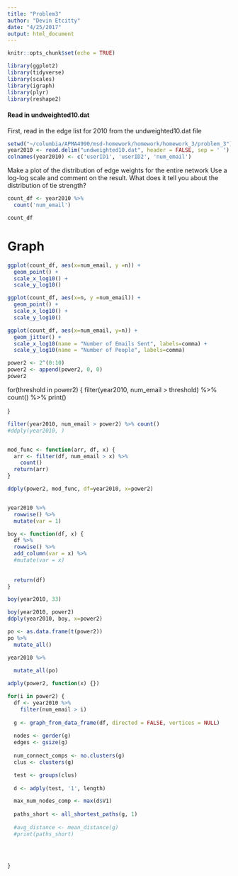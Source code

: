 ```yaml
---
title: "Problem3"
author: "Devin Etcitty"
date: "4/25/2017"
output: html_document
---
```


```r
knitr::opts_chunk$set(echo = TRUE)
```


```r
library(ggplot2)
library(tidyverse)
library(scales)
library(igraph)
library(plyr)
library(reshape2)
```

#### Read in undweighted10.dat
First, read in the edge list for 2010 from the undweighted10.dat file

```r
setwd("~/columbia/APMA4990/msd-homework/homework/homework_3/problem_3")
year2010 <- read.delim("undweighted10.dat", header = FALSE, sep = ' ')
colnames(year2010) <- c('userID1', 'userID2', 'num_email')

```


Make a plot of the distribution of edge weights for the entire network
Use a log-log scale and comment on the result. What does it tell you about the distribution of tie strength?

```r
count_df <- year2010 %>% 
  count('num_email')

count_df

```

# Graph

```r
ggplot(count_df, aes(x=num_email, y =n)) +
  geom_point() +
  scale_x_log10() +
  scale_y_log10()


```


```r
ggplot(count_df, aes(x=n, y =num_email)) +
  geom_point() +
  scale_x_log10() +
  scale_y_log10()

```


```r
ggplot(count_df, aes(x=num_email, y=n)) +
  geom_jitter() +
  scale_x_log10(name = "Number of Emails Sent", labels=comma) +
  scale_y_log10(name = "Number of People", labels=comma) 
```


```r
power2 <- 2^(0:10)
power2 <- append(power2, 0, 0)
power2
```


for(threshold in power2) {
  filter(year2010, num_email > threshold) %>%
    count() %>%
    print()
  
}

```r
filter(year2010, num_email > power2) %>% count()
#ddply(year2010, )


mod_func <- function(arr, df, x) {   
  arr <- filter(df, num_email > x) %>%
    count()
  return(arr)
}

ddply(power2, mod_func, df=year2010, x=power2)


year2010 %>% 
  rowwise() %>%
  mutate(var = 1)

boy <- function(df, x) {
  df %>%
  rowwise() %>%
  add_column(var = x) %>%
  #mutate(var = x)
  
  
  return(df)
}

boy(year2010, 33)

boy(year2010, power2)
ddply(year2010, boy, x=power2)
```




```r
po <- as.data.frame(t(power2))
po %>%
  mutate_all()

year2010 %>%
  
  mutate_all(po)

adply(power2, function(x) {})


```


```r
for(i in power2) {
  df <- year2010 %>%
    filter(num_email > i)
  
  g <- graph_from_data_frame(df, directed = FALSE, vertices = NULL)
  
  nodes <- gorder(g)
  edges <- gsize(g)
  
  num_connect_comps <- no.clusters(g)
  clus <- clusters(g)

  test <- groups(clus)
  
  d <- adply(test, '1', length)

  max_num_nodes_comp <- max(d$V1)
  
  paths_short <- all_shortest_paths(g, 1)
  
  #avg_distance <- mean_distance(g)
  #print(paths_short)
  

  

}


```

